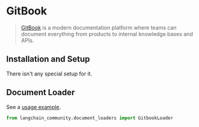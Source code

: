 # GitBook

>[GitBook](https://docs.gitbook.com/) is a modern documentation platform where teams can document everything from products to internal knowledge bases and APIs.

## Installation and Setup

There isn't any special setup for it.

## Document Loader

See a [usage example](/docs/integrations/document_loaders/gitbook).

```python
from langchain_community.document_loaders import GitbookLoader
```
